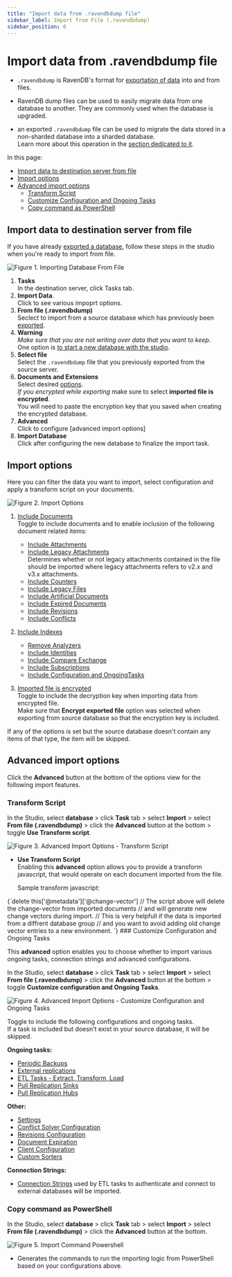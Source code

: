 ```yaml
---
title: "Import data from .ravendbdump file"
sidebar_label: Import from File (.ravendbdump)
sidebar_position: 0
---
```



# Import data from .ravendbdump file
<Admonition type="note" title="Note">

* `.ravendbdump` is RavenDB's format for [exportation of data](../export-database) 
  into and from files.  

* RavenDB dump files can be used to easily migrate data from one database 
  to another.  They are commonly used when the database is upgraded.  

* an exported `.ravendbdump` file can be used to migrate the data stored 
  in a non-sharded database into a sharded database.  
  Learn more about this operation in the [section dedicated to it](../../../../sharding/import-and-export#import).  

In this page:

* [Import data to destination server from file](../../../../studio/database/tasks/import-data/import-data-file#import-data-to-destination-server-from-file)  
* [Import options](../../../../studio/database/tasks/import-data/import-data-file#import-options)  
* [Advanced import options](../../../../studio/database/tasks/import-data/import-data-file#advanced-import-options)  
    * [Transform Script](../../../../studio/database/tasks/import-data/import-data-file#transform-script)  
    * [Customize Configuration and Ongoing Tasks](../../../../studio/database/tasks/import-data/import-data-file#customize-configuration-and-ongoing-tasks)  
    * [Copy command as PowerShell](../../../../studio/database/tasks/import-data/import-data-file#copy-command-as-powershell)  

</Admonition>


## Import data to destination server from file
  
If you have already [exported a database](../export-database), follow these steps in the studio when you're ready to import from file.  

![Figure 1. Importing Database From File ](./assets/studio-view-import-fromfile-steps.png)

1. **Tasks**  
   In the destination server, click Tasks tab.  
2. **Import Data**.  
   Click to see various impoprt options.  
3. **From file (.ravendbdump)**  
   Seclect to import from a source database which has previously been [exported](../export-database).  
4. **Warning**  
   *Make sure that you are not writing over data that you want to keep*.  
   One option is [to start a new database with the studio](https://ravendb.net/docs/article-page/5.2/csharp/studio/database/create-new-database/general-flow).  
5. **Select file**  
   Select the `.ravendbdump` file that you previously exported from the source server.  
6. **Documents and Extensions**  
  Select desired [options](../../tasks/import-data/import-data-file#import-options).  
  *If you encrypted while exporting* make sure to select **imported file is encrypted**.  
  You will need to paste the encryption key that you saved when creating the encrypted database.  
7. **Advanced**  
   Click to configure [advanced import options]  
8. **Import Database**  
   Click after configuring the new database to finalize the import task.  





## Import options 

Here you can filter the data you want to import, select configuration and apply a transform script on your documents.

![Figure 2. Import Options](./assets/import-from-file-options.png)


1. [Include Documents](../../../../studio/database/documents/document-view)  
   Toggle to include documents and to enable inclusion of the following document related items:  
    - [Include Attachments](../../../../document-extensions/attachments/what-are-attachments)  
    - [Include Legacy Attachments](../../../../studio/database/create-new-database/from-legacy-files)  
     Determines whether or not legacy attachments contained in the file should be imported where legacy attachments refers to v2.x and v3.x attachments.  
    - [Include Counters](../../../../document-extensions/counters/overview)  
    - [Include Legacy Files](../../../../studio/database/create-new-database/from-legacy-files)  
    - [Include Artificial Documents](../../../../studio/database/indexes/create-map-reduce-index#artificial-documents--vs--regular-documents)  
    - [Include Expired Documents](../../../../server/extensions/expiration)  
    - [Include Revisions](../../../../document-extensions/revisions/overview)  
    - [Include Conflicts](../../../../client-api/cluster/document-conflicts-in-client-side)  
       
2. [Include Indexes](../../../../indexes/what-are-indexes)  
    - [Remove Analyzers](../../../../indexes/using-analyzers)  
    - [Include Identities](../../../../client-api/document-identifiers/working-with-document-identifiers)  
    - [Include Compare Exchange](../../../../client-api/operations/compare-exchange/overview)  
    - [Include Subscriptions](../../../../client-api/data-subscriptions/what-are-data-subscriptions)  
    - [Include Configuration and OngoingTasks](../../../../studio/database/tasks/import-data/import-from-ravendb#customize-configuration-and-ongoing-tasks) 
  
  
3. [Imported file is encrypted](../../../../server/security/overview#encryption)  
 Toggle to include the decryption key when importing data from encrypted file.  
 Make sure that **Encrypt exported file** option was selected when exporting from source database so that the encryption key is included.

 <Admonition type="note" title="Import settings for items that don't exist in source database" id="import-settings-for-items-that-don-t-exist-in-source-database" href="#import-settings-for-items-that-don-t-exist-in-source-database">
If any of the options is set but the source database doesn't contain any items of that type, the item will be skipped.
</Admonition>





## Advanced import options

Click the **Advanced** button at the bottom of the options view for the following import features.

### Transform Script

In the Studio, select **database** &gt; click **Task** tab &gt; select **Import** &gt; select **From file (.ravendbdump)** &gt; click the **Advanced** button at the bottom &gt; toggle **Use Transform script**.  

![Figure 3. Advanced Import Options - Transform Script](./assets/import-from-file-advanced-transform-script.png)

- **Use Transform Script**  
  Enabling this **advanced** option allows you to provide a transform javascript, that would operate on each document imported from the file.  

  Sample transform javascript:  

<TabItem value="something" label="javascript">
<CodeBlock language="javascript">
{`delete this['@metadata']['@change-vector']
// The script above will delete the change-vector from imported documents
// and will generate new change vectors during import. 
// This is very helpfull if the data is imported from a diffrent database group
// and you want to avoid adding old change vector entries to a new environment. 
`}
</CodeBlock>
</TabItem>
### Customize Configuration and Ongoing Tasks

This **advanced** option enables you to choose whether to import various ongoing tasks, connection strings and advanced configurations.

In the Studio, select **database** &gt; click **Task** tab &gt; select **Import** &gt; select **From file (.ravendbdump)** &gt; click the **Advanced** button at the bottom &gt; toggle **Customize configuration and Ongoing Tasks**.  

![Figure 4. Advanced Import Options - Customize Configuration and Ongoing Tasks](./assets/import-from-file-advanced-configuration-ongoing-tasks.png)

Toggle to include the following configurations and ongoing tasks.  
If a task is included but doesn't exist in your source database, it will be skipped.  

**Ongoing tasks:**

- [Periodic Backups](../../../../studio/database/tasks/backup-task)  
- [External replications](../../../../studio/database/tasks/ongoing-tasks/external-replication-task)  
- [ETL Tasks - Extract, Transform, Load](../../../../server/ongoing-tasks/etl/basics)  
- [Pull Replication Sinks](../../../../studio/database/tasks/ongoing-tasks/hub-sink-replication/overview)  
- [Pull Replication Hubs](../../../../studio/database/tasks/ongoing-tasks/hub-sink-replication/overview)  

**Other:**

- [Settings](../../../../studio/database/settings/database-settings)  
- [Conflict Solver Configuration](../../../../client-api/operations/server-wide/modify-conflict-solver)  
- [Revisions Configuration](../../../../document-extensions/revisions/client-api/operations/configure-revisions)  
- [Document Expiration](../../../../server/extensions/expiration)  
- [Client Configuration](../../../../studio/server/client-configuration)  
- [Custom Sorters](../../../../indexes/querying/sorting#creating-a-custom-sorter)  

**Connection Strings:**

- [Connection Strings](../../../../client-api/operations/maintenance/connection-strings/add-connection-string) used by ETL tasks to authenticate and connect to external databases will be imported.
### Copy command as PowerShell

In the Studio, select **database** &gt; click **Task** tab &gt; select **Import** &gt; select **From file (.ravendbdump)** &gt; click the **Advanced** button at the bottom.  

![Figure 5. Import Command Powershell](./assets/import-command-powershell.png)

- Generates the commands to run the importing logic from PowerShell based on your configurations above.  



